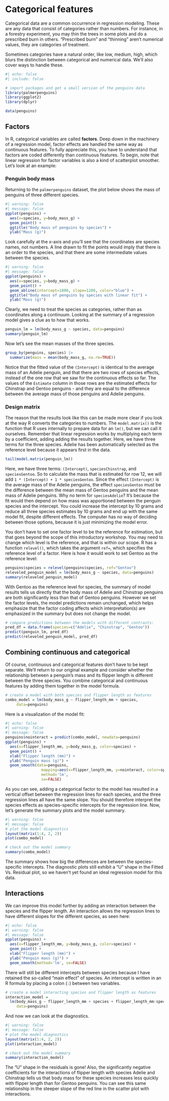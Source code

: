 # Categorical features

Categorical data are a common occurrence in regression modeling. These are any data that consist of categories rather than numbers. For instance, in a forestry experiment, you may thin the trees in some plots and do a prescribed burn in others. "Prescribed burn" and "thinning" aren't numerical values, they are categories of treatment.

Sometimes categories have a natural order, like low, medium, high, which blurs
the distinction between categorical and numerical data. We'll also cover ways
to handle these.

```r
#| echo: false
#| include: false

# import packages and get a small version of the penguins data
library(palmerpenguins)
library(ggplot2)
library(dplyr)

data(penguins)
```


## Factors

In R, categorical variables are called **factors**. Deep down in the machinery
of a regression model, factor effects are handled the same way as continuous
features. To fully appreciate this, you have to understand that factors are
coded differently than continuous features. To begin, note that linear
regression for factor variables is also a kind of scatterplot smoother. Let's
look at an example:

### Penguin body mass

Returning to the `palmerpenguins` dataset, the plot below shows the mass of penguins of three different species.

```r
#| warning: false
#| message: false
ggplot(penguins) +
  aes(x=species, y=body_mass_g) +
  geom_point() +
  ggtitle("Body mass of penguins by species") +
  ylab("Mass (g)")
```

Look carefully at the x-axis and you'll see that the coordinates are species names, not numbers. A line drawn to fit the points would imply that there is an order to the species, and that there are some intermediate values between the species.

```r
#| warning: false
#| message: false
ggplot(penguins) +
  aes(x=species, y=body_mass_g) +
  geom_point() +
  geom_abline(intercept=1800, slope=1200, color="blue") +
  ggtitle("Body mass of penguins by species with linear fit") +
  ylab("Mass (g)")
```

Clearly, we need to treat the species as categories, rather than as coordinates along a continuum. Looking at the summary of a regression model gives a clue as to how that works.

```r
penguin_lm = lm(body_mass_g ~ species, data=penguins)
summary(penguin_lm)
```

Now let's see the mean masses of the three species.

```r
group_by(penguins, species) |>
  summarize(mass = mean(body_mass_g, na.rm=TRUE))
```

Notice that the fitted value of the `(Intercept)` is identical to the average mass of an Adelie penguin, and that there are two rows of species effects, instead of the one row that we saw for the continuous effects so far. The values of the `Estimate` column in those rows are the estimated effects for Chinstrap and Gentoo penguins - and they are equal to the difference between the average mass of those penguins and Adelie penguins.

### Design matrix

The reason that the results look like this can be made more clear if you look at the way R converts the categories to numbers. The `model.matrix()` is the function that R uses internally to prepare data for an `lm()`, but we can call it ourselves. Remember that linear regression works by multiplying each term by a coefficient, adding adding the results together. Here, we have three terms for the three species. Adelie has been automatically selected as the reference level because it appears first in the data.

```r
tail(model.matrix(penguin_lm))
```

Here, we have three terms: `(Intercept)`, `speciesChinstrap`, and
`speciesGentoo`. So to calculate the mass that is estimated for row 12, we will
add `1 * (Intercept) + 1 * speciesGentoo`. Since the effect `(Intercept)` is
the average mass of the Adelie penguins, the effect `speciesGentoo` must be the
difference between the mean mass of Gentoo penguins and the mean mass of Adelie
penguins.  Why no term for `speciesAdelie`? It's because the fit would then
depend on how mass was apportioned between the penguin species and the
intercept. You could increase the intercept by 10 grams and reduce all three
species estimates by 10 grams and end up with the same model fit, despite
different effects. The computer has no way of deciding between those options,
because it is just minimizing the model error.

You don't have to set one factor level to be the reference for estimation, but that goes beyond the scope of this introductory workshop. You may need to change which level is the reference, and that is within our scope. R has a function `relevel()`, which takes the argument `ref=`, which specifies the reference level of a factor. Here is how it would work to set Gentoo as the reference level:

```r
penguins$species = relevel(penguins$species, ref="Gentoo")
releveled_penguin_model = lm(body_mass_g ~ species, data=penguins)
summary(releveled_penguin_model)
```

With Gentoo as the reference level for species, the summary of model results tells us directly that the body mass of Adelie and Chinstrap penguins are both significantly less than that of Gentoo penguins. However we set the factor levels, the model predictions remain unchanged, which helps emphasize that the factor coding affects which interpretation(s) are emphasized in the summary but does not change the model.

```r
# compare predictions between the models with different contrasts:
pred_df = data.frame(species=c("Adelie", "Chinstrap", "Gentoo"))
predict(penguin_lm, pred_df)
predict(releveled_penguin_model, pred_df)
```


## Combining continuous and categorical

Of course, continuous and categorical features don't have to be kept separate.
We'll return to our original example and consider whether the relationship
between a penguin's mass and its flipper length is different between the three
species. You combine categorical and continuous features by adding them
together in the model formula. 

```r
# create a model with both species and flipper length as features
combo_model = lm(body_mass_g ~ flipper_length_mm + species,
     data=penguins)
```

Here is a visualization of the model fit:
```r
#| echo: false
#| warning: false
#| message: false
penguins$nointeract = predict(combo_model, newdata=penguins)
ggplot(penguins) +
  aes(x=flipper_length_mm, y=body_mass_g, color=species) +
  geom_point() +
  xlab("Flipper length (mm)") +
  ylab("Penguin mass (g)") +
  geom_smooth(data=penguins,
                mapping=aes(x=flipper_length_mm, y=nointeract, color=species),
                method='lm',
                se=FALSE)
```

As you can see, adding a categorical factor to the model has resulted in a vertical offset between the regression lines for each species, and the three regression lines all have the same slope. You should therefore interpret the species effects as species-specific intercepts for the regression line. Now, let's generate the summary plots and the model summary.


```r
#| warning: false
#| message: false
# plot the model diagnostics
layout(matrix(1:4, 2, 2))
plot(combo_model)

# check out the model summary
summary(combo_model)
```

The summary shows how big the differences are between the species-specific intercepts. The diagnostic plots still exhibit a "U" shape in the Fitted Vs. Residual plot, so we haven't yet found an ideal regression model for this data.

## Interactions

We can improve this model further by adding an interaction between the species and the flipper length. An interaction allows the regression lines to have different slopes for the different species, as seen here:

```r
#| echo: false
#| warning: false
#| message: false
ggplot(penguins) +
  aes(x=flipper_length_mm, y=body_mass_g, color=species) +
  geom_point() +
  xlab("Flipper length (mm)") +
  ylab("Penguin mass (g)") +
  geom_smooth(method='lm', se=FALSE)
```

There will still be different intercepts between species because I have retained the so-called "main effect" of species. An intercept is written in an R formula by placing a colon (`:`) between two variables.


```r
# create a model interacting species and flipper length as features
interaction_model =
  lm(body_mass_g ~ flipper_length_mm + species + flipper_length_mm:species,
     data=penguins)
```

And now we can look at the diagnostics.

```r
#| warning: false
#| message: false
# plot the model diagnostics
layout(matrix(1:4, 2, 2))
plot(interaction_model)

# check out the model summary
summary(interaction_model)
```

The "U" shape in the residuals is gone! Also, the significantly negative coefficients for the interactions of flipper length with species Adelie and Chinstrap tells us that body mass for these species increases less quickly with flipper length than for Gentoo penguins. You can see this same relationship in the steeper slope of the red line in the scatter plot with interactions.

